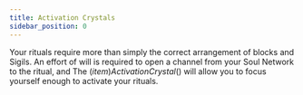 ```yaml
---
title: Activation Crystals
sidebar_position: 0
---
```



Your rituals require more than simply the correct arrangement of blocks and Sigils. An effort of will is required to open a channel from your Soul Network to the ritual, and The $(item)Activation Crystal$() will allow you to focus yourself enough to activate your rituals.

